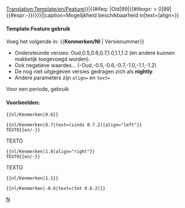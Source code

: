 <noinclude>[[Translation:Template/en/Feature]]</noinclude><noinclude></noinclude><includeonly>{{en/VersionBox|{{#ifeq: {{{1|}}}|Old|0|{{#ifexpr: {{{1|}}} < 0|0|{{{1|}}}}}}}|{{#ifeq: {{{1|}}}|Old|99|{{#ifexpr: {{{1|}}} > 0|99|{{#expr:-{{{1|}}}}}}}}}||caption=Mogelijkheid beschikbaarheid in|text={{{text|}}}|align={{{align|}}}}}</includeonly><noinclude>

====Template:Feature gebruik====
Voeg het volgende in: <nowiki>{{</nowiki>'''Kenmerken/Nl'''<nowiki> | Versienummer}}</nowiki>
*Ondersteunde versies: Oud,0.5,0.6,0.7,1.0,1.1,1.2 (en andere kunnen makkelijk toegevoegd worden).
*Ook negatieve waardes... (-Oud,-0.5,-0.6,-0.7,-1.0,-1.1,-1.2)
*De nog niet uitgegeven versies gedragen zich als '''nightly'''.
*Andere parameters zijn <code>align=</code> en <code>text=</code>
Voor een periode, gebruik {{en/S|nl/Kenmerken periode}}

====Voorbeelden:====
<pre>{{nl/Kenmerken|0.6}}</pre>
{{nl/Kenmerken|0.6}}
<pre>{{nl/Kenmerken|0.7|text=(sinds 0.7.2)|align="left"}}
TEXTO{{en/-}}</pre>
{{nl/Kenmerken|0.7|text=(sinds 0.7.2)|align="left"}}
TEXTO{{en/-}}
<pre>{{nl/Kenmerken|1.0|align="right"}}
TEXTO{{en/-}}</pre>
{{nl/Kenmerken|1.0|align="right"}}
TEXTO{{en/-}}
<pre>{{nl/Kenmerken|1.1}}</pre>
{{nl/Kenmerken|1.1}}
<pre>{{nl/Kenmerken|-0.6|text=(tot 0.6.2)}}</pre>
{{nl/Kenmerken|-0.6|text=(tot 0.6.2)}}

[[Category:nl/Sjablonen|N]]
</noinclude>